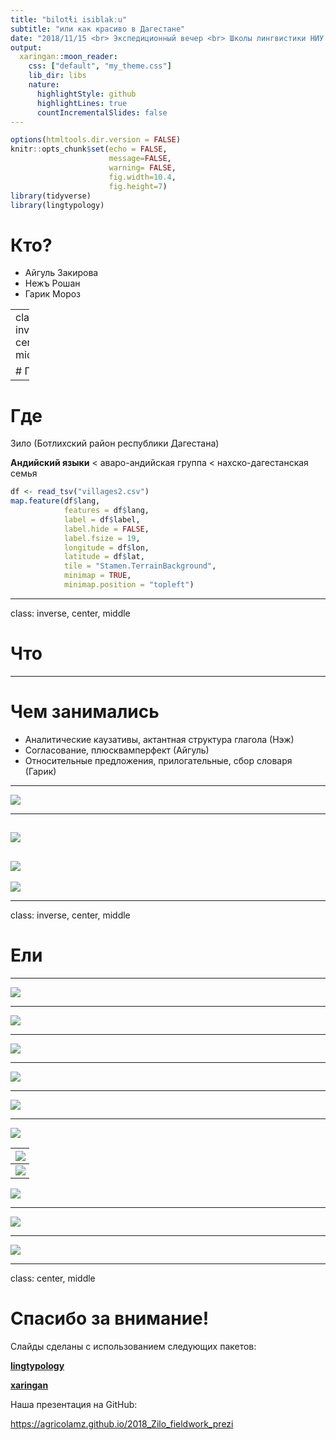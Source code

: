 ```yaml
---
title: "bilotɬi isiblakːu"
subtitle: "или как красиво в Дагестане"
date: "2018/11/15 <br> Экспедиционный вечер <br> Школы лингвистики НИУ ВШЭ"
output:
  xaringan::moon_reader:
    css: ["default", "my_theme.css"]
    lib_dir: libs
    nature:
      highlightStyle: github
      highlightLines: true
      countIncrementalSlides: false
---
```


```r
options(htmltools.dir.version = FALSE)
knitr::opts_chunk$set(echo = FALSE,
                      message=FALSE,
                      warning= FALSE,
                      fig.width=10.4,
                      fig.height=7)
library(tidyverse)
library(lingtypology)
```

# Кто?

- Айгуль Закирова
- Нежъ Рошан
- Гарик Мороз

---
class: inverse, center, middle

# Где


---

# Где

Зило (Ботлихский район республики Дагестана)

**Андийский языки** < аваро-андийская группа < нахско-дагестанская семья

```r
df <- read_tsv("villages2.csv")
map.feature(df$lang, 
            features = df$lang,
            label = df$label,
            label.hide = FALSE,
            label.fsize = 19,
            longitude = df$lon,
            latitude = df$lat,
            tile = "Stamen.TerrainBackground",
            minimap = TRUE,
            minimap.position = "topleft")
```

---

class: inverse, center, middle

# Что


---

# Чем занимались

- Аналитические каузативы, актантная структура глагола (Нэж)
- Согласование, плюсквамперфект (Айгуль)
- Относительные предложения, прилогательные, сбор словаря (Гарик)

---

![](f1.jpg)

---

![](f2.jpg)
---

![](f3.jpg)
---

![](f4.jpg)

---

class: inverse, center, middle

# Ели

---

![](f5.jpg)

---

![](f6.jpg)

---

![](f7.jpg)

---

![](f8.jpg)


---

![](f9.jpg)

---

![](f10.jpg)


---
![](f14.jpg)

---
![](f13.jpg)

---

![](f12.jpg)


---

![](f15.jpg)

---

![](f16.jpg)

---

class: center, middle

# Спасибо за внимание!

Слайды сделаны с использованием следующих пакетов:

[**lingtypology**](https://ropensci.github.io/lingtypology/)

[**xaringan**](https://github.com/yihui/xaringan)

Наша презентация на GitHub:

<https://agricolamz.github.io/2018_Zilo_fieldwork_prezi>
